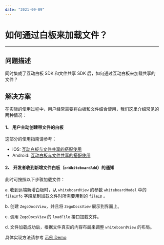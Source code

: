 ```yaml
---
date: "2021-09-09"
---
```

# 如何通过白板来加载文件？

- - -

## 问题描述
同时集成了互动白板 SDK 和文件共享 SDK 后，如何通过互动白板来加载共享的文件？

## 解决方案

在实际的使用过程中，用户经常需要将白板和文件结合使用，我们这里介绍常见的两种情况：
#### 1、 用户主动创建带文件的白板
这部分的使用指南请参考：

- iOS: [互动白板与文件共享的搭配使用](https://doc-zh.zego.im/article/9870)
- Android: [互动白板与文件共享的搭配使用](https://doc-zh.zego.im/article/9871)

#### 2、 开发者收到新增文件白板（`onWhiteboardAdd`）的通知

此时可按照以下步骤加载文件：

a. 收到远端新增白板时，从 `whiteboardView` 的参数 `whiteboardModel` 中的 `fileInfo` 字段拿到加载文件时所需要用到的 `fileID` 。

b. 创建 `ZegoDocsView`，并且将 `ZegoDocsView` 展示到界面上。

c. 调用 `ZegoDocsView` 的 `loadFile` 接口加载文件。

d. 文件加载成功后，根据文件真实的内容布局来调整 `whiteboardView` 的布局。

具体实现方法请参考 [示例 Demo](https://github.com/zegoim/zego-whiteboard-example/tree/release/express/src)
